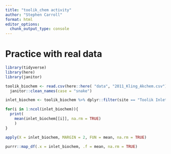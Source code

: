 ```yaml
---
title: "toolik_chem activity"
author: "Stephen Carroll"
format: html
editor_options: 
  chunk_output_type: console
---
```


# Practice with real data 

```r
library(tidyverse)
library(here)
library(janitor)
```


```r
toolik_biochem <- read.csv(here::here( "data", "2011_Kling_Akchem.csv"), na = ".") %>% 
  janitor::clean_names(case = "snake") 
```

```r
inlet_biochem <- toolik_biochem %>% dplyr::filter(site == "Toolik Inlet") %>% dplyr::select(p_h, doc_u_m, tdn_u_m)
```

```r

for(i in 1:ncol(inlet_biochem)){
  print(
    mean(inlet_biochem[[i]], na.rm = TRUE)
    )
}
```

```r
apply(X = inlet_biochem, MARGIN = 2, FUN = mean, na.rm = TRUE)
```

```r
purrr::map_df(.x = inlet_biochem, .f = mean, na.rm = TRUE)
```





